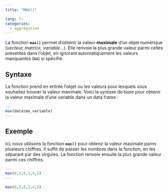 ```yaml
---
title: "MAX()"

lang: fr
categories:
  - aggrégation
---
```


La fonction **`max()`** permet d'obtenir la valeur **maximale** d’un objet numérique (*vecteur, matrice, variable...*). Elle renvoie la plus grande valeur parmi celles présentes dans l’objet, en ignorant automatiquement les valeurs manquantes (`NA`) si spécifié.

## Syntaxe

La fonction prend en entrée l'objet ou les valeurs pour lesquels vous souhaitez trouver la valeur maximale. Voici la syntaxe de base pour obtenir la valeur maximale d’une variable dans un data frame :

``` r
---
max(data$ma_variable)
---
```

## Exemple

Ici, nous utilisons la fonction **`max()`** pour obtenir la valeur maximale parmi plusieurs chiffres. Il suffit de passer les nombres dans la fonction, en les séparant par des virgules. La fonction renvoie ensuite la plus grande valeur parmi ces chiffres.

``` r
---
max(6,3,8,1,4,5)
---
```

```r
max(6,3,8,1,4,5)
```